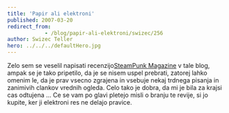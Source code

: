 ```yaml
---
title: 'Papir ali elektroni'
published: 2007-03-20
redirect_from: 
            - /blog/papir-ali-elektroni/swizec/256
author: Swizec Teller
hero: ../../../defaultHero.jpg
---
```

Zelo sem se veselil napisati recenzijo[SteamPunk Magazine](http://www.steampunkmagazine.com/) v tale blog, ampak se je tako pripetilo, da je se nisem uspel prebrati, zatorej lahko omenim le, da je prav vsecno zgrajena in vsebuje nekaj trdnega pisanja in zanimivih clankov vrednih ogleda. Celo tako je dobra, da mi je bila za krajsi cas odtujena ... Ce se vam po glavi pletejo misli o branju te revije, si jo kupite, ker ji elektroni res ne delajo pravice.